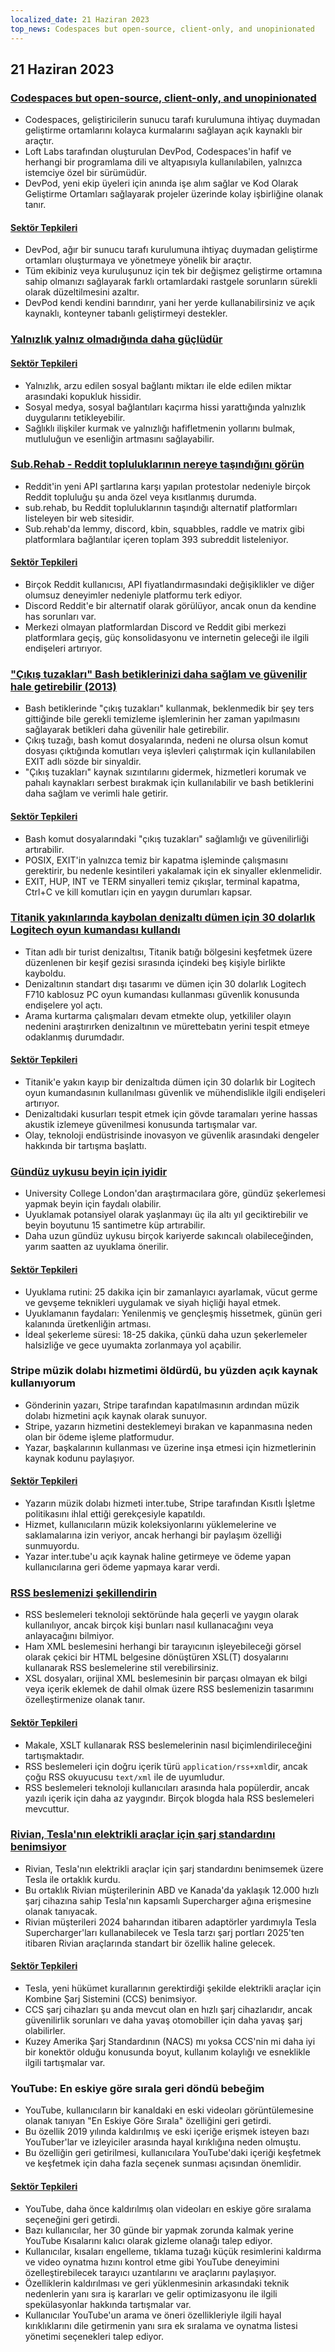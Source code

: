 ```yaml
---
localized_date: 21 Haziran 2023
top_news: Codespaces but open-source, client-only, and unopinionated
---
```




<CallToAction />

<Steps>

## 21 Haziran 2023

### [Codespaces but open-source, client-only, and unopinionated](https://devpod.sh/)

- Codespaces, geliştiricilerin sunucu tarafı kurulumuna ihtiyaç duymadan geliştirme ortamlarını kolayca kurmalarını sağlayan açık kaynaklı bir araçtır.
- Loft Labs tarafından oluşturulan DevPod, Codespaces'in hafif ve herhangi bir programlama dili ve altyapısıyla kullanılabilen, yalnızca istemciye özel bir sürümüdür.
- DevPod, yeni ekip üyeleri için anında işe alım sağlar ve Kod Olarak Geliştirme Ortamları sağlayarak projeler üzerinde kolay işbirliğine olanak tanır.

#### [Sektör Tepkileri](http://news.ycombinator.com/item?id=36407477)

- DevPod, ağır bir sunucu tarafı kurulumuna ihtiyaç duymadan geliştirme ortamları oluşturmaya ve yönetmeye yönelik bir araçtır.
- Tüm ekibiniz veya kuruluşunuz için tek bir değişmez geliştirme ortamına sahip olmanızı sağlayarak farklı ortamlardaki rastgele sorunların sürekli olarak düzeltilmesini azaltır.
- DevPod kendi kendini barındırır, yani her yerde kullanabilirsiniz ve açık kaynaklı, konteyner tabanlı geliştirmeyi destekler.

### [Yalnızlık yalnız olmadığında daha güçlüdür](https://pubmed.ncbi.nlm.nih.gov/37293324/)

#### [Sektör Tepkileri](http://news.ycombinator.com/item?id=36403280)

- Yalnızlık, arzu edilen sosyal bağlantı miktarı ile elde edilen miktar arasındaki kopukluk hissidir.
- Sosyal medya, sosyal bağlantıları kaçırma hissi yarattığında yalnızlık duygularını tetikleyebilir.
- Sağlıklı ilişkiler kurmak ve yalnızlığı hafifletmenin yollarını bulmak, mutluluğun ve esenliğin artmasını sağlayabilir.

### [Sub.Rehab - Reddit topluluklarının nereye taşındığını görün](https://sub.rehab/)

- Reddit'in yeni API şartlarına karşı yapılan protestolar nedeniyle birçok Reddit topluluğu şu anda özel veya kısıtlanmış durumda.
- sub.rehab, bu Reddit topluluklarının taşındığı alternatif platformları listeleyen bir web sitesidir.
- Sub.rehab'da lemmy, discord, kbin, squabbles, raddle ve matrix gibi platformlara bağlantılar içeren toplam 393 subreddit listeleniyor.

#### [Sektör Tepkileri](http://news.ycombinator.com/item?id=36401999)

- Birçok Reddit kullanıcısı, API fiyatlandırmasındaki değişiklikler ve diğer olumsuz deneyimler nedeniyle platformu terk ediyor.
- Discord Reddit'e bir alternatif olarak görülüyor, ancak onun da kendine has sorunları var.
- Merkezi olmayan platformlardan Discord ve Reddit gibi merkezi platformlara geçiş, güç konsolidasyonu ve internetin geleceği ile ilgili endişeleri artırıyor.

### ["Çıkış tuzakları" Bash betiklerinizi daha sağlam ve güvenilir hale getirebilir (2013)](http://redsymbol.net/articles/bash-exit-traps/)

- Bash betiklerinde "çıkış tuzakları" kullanmak, beklenmedik bir şey ters gittiğinde bile gerekli temizleme işlemlerinin her zaman yapılmasını sağlayarak betikleri daha güvenilir hale getirebilir.
- Çıkış tuzağı, bash komut dosyalarında, nedeni ne olursa olsun komut dosyası çıktığında komutları veya işlevleri çalıştırmak için kullanılabilen EXIT adlı sözde bir sinyaldir.
- "Çıkış tuzakları" kaynak sızıntılarını gidermek, hizmetleri korumak ve pahalı kaynakları serbest bırakmak için kullanılabilir ve bash betiklerini daha sağlam ve verimli hale getirir.

#### [Sektör Tepkileri](http://news.ycombinator.com/item?id=36400465)

- Bash komut dosyalarındaki "çıkış tuzakları" sağlamlığı ve güvenilirliği artırabilir.
- POSIX, EXIT'in yalnızca temiz bir kapatma işleminde çalışmasını gerektirir, bu nedenle kesintileri yakalamak için ek sinyaller eklenmelidir.
- EXIT, HUP, INT ve TERM sinyalleri temiz çıkışlar, terminal kapatma, Ctrl+C ve kill komutları için en yaygın durumları kapsar.

### [Titanik yakınlarında kaybolan denizaltı dümen için 30 dolarlık Logitech oyun kumandası kullandı](https://arstechnica.com/gaming/2023/06/submarine-missing-near-titanic-used-a-30-logitech-gamepad-for-steering/)

- Titan adlı bir turist denizaltısı, Titanik batığı bölgesini keşfetmek üzere düzenlenen bir keşif gezisi sırasında içindeki beş kişiyle birlikte kayboldu.
- Denizaltının standart dışı tasarımı ve dümen için 30 dolarlık Logitech F710 kablosuz PC oyun kumandası kullanması güvenlik konusunda endişelere yol açtı.
- Arama kurtarma çalışmaları devam etmekte olup, yetkililer olayın nedenini araştırırken denizaltının ve mürettebatın yerini tespit etmeye odaklanmış durumdadır.

#### [Sektör Tepkileri](http://news.ycombinator.com/item?id=36407781)

- Titanik'e yakın kayıp bir denizaltıda dümen için 30 dolarlık bir Logitech oyun kumandasının kullanılması güvenlik ve mühendislikle ilgili endişeleri artırıyor.
- Denizaltıdaki kusurları tespit etmek için gövde taramaları yerine hassas akustik izlemeye güvenilmesi konusunda tartışmalar var.
- Olay, teknoloji endüstrisinde inovasyon ve güvenlik arasındaki dengeler hakkında bir tartışma başlattı.

### [Gündüz uykusu beyin için iyidir](https://www.bbc.com/news/health-65950168)

- University College London'dan araştırmacılara göre, gündüz şekerlemesi yapmak beyin için faydalı olabilir.
- Uyuklamak potansiyel olarak yaşlanmayı üç ila altı yıl geciktirebilir ve beyin boyutunu 15 santimetre küp artırabilir.
- Daha uzun gündüz uykusu birçok kariyerde sakıncalı olabileceğinden, yarım saatten az uyuklama önerilir.

#### [Sektör Tepkileri](http://news.ycombinator.com/item?id=36399503)

- Uyuklama rutini: 25 dakika için bir zamanlayıcı ayarlamak, vücut germe ve gevşeme teknikleri uygulamak ve siyah hiçliği hayal etmek.
- Uyuklamanın faydaları: Yenilenmiş ve gençleşmiş hissetmek, günün geri kalanında üretkenliğin artması.
- İdeal şekerleme süresi: 18-25 dakika, çünkü daha uzun şekerlemeler halsizliğe ve gece uyumakta zorlanmaya yol açabilir.

### Stripe müzik dolabı hizmetimi öldürdü, bu yüzden açık kaynak kullanıyorum

- Gönderinin yazarı, Stripe tarafından kapatılmasının ardından müzik dolabı hizmetini açık kaynak olarak sunuyor.
- Stripe, yazarın hizmetini desteklemeyi bırakan ve kapanmasına neden olan bir ödeme işleme platformudur.
- Yazar, başkalarının kullanması ve üzerine inşa etmesi için hizmetlerinin kaynak kodunu paylaşıyor.

#### [Sektör Tepkileri](http://news.ycombinator.com/item?id=36403607)

- Yazarın müzik dolabı hizmeti inter.tube, Stripe tarafından Kısıtlı İşletme politikasını ihlal ettiği gerekçesiyle kapatıldı.
- Hizmet, kullanıcıların müzik koleksiyonlarını yüklemelerine ve saklamalarına izin veriyor, ancak herhangi bir paylaşım özelliği sunmuyordu.
- Yazar inter.tube'u açık kaynak haline getirmeye ve ödeme yapan kullanıcılarına geri ödeme yapmaya karar verdi.

### [RSS beslemenizi şekillendirin](https://darekkay.com/blog/rss-styling/)

- RSS beslemeleri teknoloji sektöründe hala geçerli ve yaygın olarak kullanılıyor, ancak birçok kişi bunları nasıl kullanacağını veya anlayacağını bilmiyor.
- Ham XML beslemesini herhangi bir tarayıcının işleyebileceği görsel olarak çekici bir HTML belgesine dönüştüren XSL(T) dosyalarını kullanarak RSS beslemelerine stil verebilirsiniz.
- XSL dosyaları, orijinal XML beslemesinin bir parçası olmayan ek bilgi veya içerik eklemek de dahil olmak üzere RSS beslemenizin tasarımını özelleştirmenize olanak tanır.

#### [Sektör Tepkileri](http://news.ycombinator.com/item?id=36401854)

- Makale, XSLT kullanarak RSS beslemelerinin nasıl biçimlendirileceğini tartışmaktadır.
- RSS beslemeleri için doğru içerik türü `application/rss+xml`dir, ancak çoğu RSS okuyucusu `text/xml` ile de uyumludur.
- RSS beslemeleri teknoloji kullanıcıları arasında hala popülerdir, ancak yazılı içerik için daha az yaygındır. Birçok blogda hala RSS beslemeleri mevcuttur.

### [Rivian, Tesla'nın elektrikli araçlar için şarj standardını benimsiyor](https://ev-edition.com/2023/06/rivian-joins-forces-with-tesla-embracing-their-charging-standard-for-electric-vehicles/)

- Rivian, Tesla'nın elektrikli araçlar için şarj standardını benimsemek üzere Tesla ile ortaklık kurdu.
- Bu ortaklık Rivian müşterilerinin ABD ve Kanada'da yaklaşık 12.000 hızlı şarj cihazına sahip Tesla'nın kapsamlı Supercharger ağına erişmesine olanak tanıyacak.
- Rivian müşterileri 2024 baharından itibaren adaptörler yardımıyla Tesla Supercharger'ları kullanabilecek ve Tesla tarzı şarj portları 2025'ten itibaren Rivian araçlarında standart bir özellik haline gelecek.

#### [Sektör Tepkileri](http://news.ycombinator.com/item?id=36403494)

- Tesla, yeni hükümet kurallarının gerektirdiği şekilde elektrikli araçlar için Kombine Şarj Sistemini (CCS) benimsiyor.
- CCS şarj cihazları şu anda mevcut olan en hızlı şarj cihazlarıdır, ancak güvenilirlik sorunları ve daha yavaş otomobiller için daha yavaş şarj olabilirler.
- Kuzey Amerika Şarj Standardının (NACS) mı yoksa CCS'nin mi daha iyi bir konektör olduğu konusunda boyut, kullanım kolaylığı ve esneklikle ilgili tartışmalar var.

### YouTube: En eskiye göre sırala geri döndü bebeğim

- YouTube, kullanıcıların bir kanaldaki en eski videoları görüntülemesine olanak tanıyan "En Eskiye Göre Sırala" özelliğini geri getirdi.
- Bu özellik 2019 yılında kaldırılmış ve eski içeriğe erişmek isteyen bazı YouTuber'lar ve izleyiciler arasında hayal kırıklığına neden olmuştu.
- Bu özelliğin geri getirilmesi, kullanıcılara YouTube'daki içeriği keşfetmek ve keşfetmek için daha fazla seçenek sunması açısından önemlidir.

#### [Sektör Tepkileri](http://news.ycombinator.com/item?id=36410777)

- YouTube, daha önce kaldırılmış olan videoları en eskiye göre sıralama seçeneğini geri getirdi.
- Bazı kullanıcılar, her 30 günde bir yapmak zorunda kalmak yerine YouTube Kısalarını kalıcı olarak gizleme olanağı talep ediyor.
- Kullanıcılar, kısaları engelleme, tıklama tuzağı küçük resimlerini kaldırma ve video oynatma hızını kontrol etme gibi YouTube deneyimini özelleştirebilecek tarayıcı uzantılarını ve araçlarını paylaşıyor.
- Özelliklerin kaldırılması ve geri yüklenmesinin arkasındaki teknik nedenlerin yanı sıra iş kararları ve gelir optimizasyonu ile ilgili spekülasyonlar hakkında tartışmalar var.
- Kullanıcılar YouTube'un arama ve öneri özellikleriyle ilgili hayal kırıklıklarını dile getirmenin yanı sıra ek sıralama ve oynatma listesi yönetimi seçenekleri talep ediyor.

</Steps>
